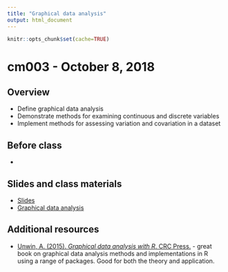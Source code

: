 ```yaml
---
title: "Graphical data analysis"
output: html_document
---
```


```r
knitr::opts_chunk$set(cache=TRUE)
```

# cm003 - October 8, 2018

## Overview

* Define graphical data analysis
* Demonstrate methods for examining continuous and discrete variables
* Implement methods for assessing variation and covariation in a dataset

## Before class

* 

## Slides and class materials

* [Slides](extras/cm003_slides.html)
* [Graphical data analysis](gda.html)

## Additional resources

* [Unwin, A. (2015). *Graphical data analysis with R*. CRC Press.](https://catalog.lib.uchicago.edu/vufind/Record/11609643) - great book on graphical data analysis methods and implementations in R using a range of packages. Good for both the theory and application.
